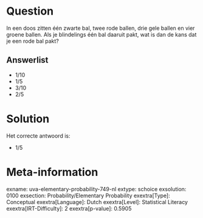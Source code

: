 Question
========

In een doos zitten één zwarte bal, twee rode ballen, drie gele ballen en
vier groene ballen. Als je blindelings één bal daaruit pakt, wat is dan
de kans dat je een rode bal pakt?

Answerlist
----------

* 1/10
* 1/5
* 3/10
* 2/5

Solution
========

Het correcte antwoord is: 

* 1/5

Meta-information
================
exname: uva-elementary-probability-749-nl
extype: schoice
exsolution: 0100
exsection: Probability/Elementary Probability
exextra[Type]: Conceptual
exextra[Language]: Dutch
exextra[Level]: Statistical Literacy
exextra[IRT-Difficulty]: 2
exextra[p-value]: 0.5905
